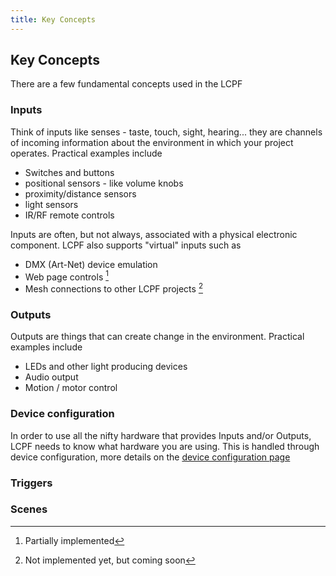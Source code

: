 ```yaml
---
title: Key Concepts
---
```


## Key Concepts

There are a few fundamental concepts used in the LCPF 

### Inputs

Think of inputs like senses - taste, touch, sight, hearing... they are 
channels of incoming information about the environment in which your 
project operates.  Practical examples include
  - Switches and buttons
  - positional sensors - like volume knobs
  - proximity/distance sensors
  - light sensors
  - IR/RF remote controls

Inputs are often, but not always, associated with a physical electronic 
component.  LCPF also supports "virtual" inputs such as
  - DMX (Art-Net) device emulation
  - Web page controls [^2]
  - Mesh connections to other LCPF projects [^3]

### Outputs

Outputs are things that can create change in the environment.   Practical examples include
  - LEDs and other light producing devices
  - Audio output
  - Motion / motor control

### Device configuration

In order to use all the nifty hardware that provides Inputs and/or Outputs, 
LCPF needs to know what hardware you are using.  This is handled through 
device configuration, more details on the [device configuration page](./DeviceConfiguration.mdx)

### Triggers

### Scenes


[^2]: Partially implemented
[^3]: Not implemented yet, but coming soon
